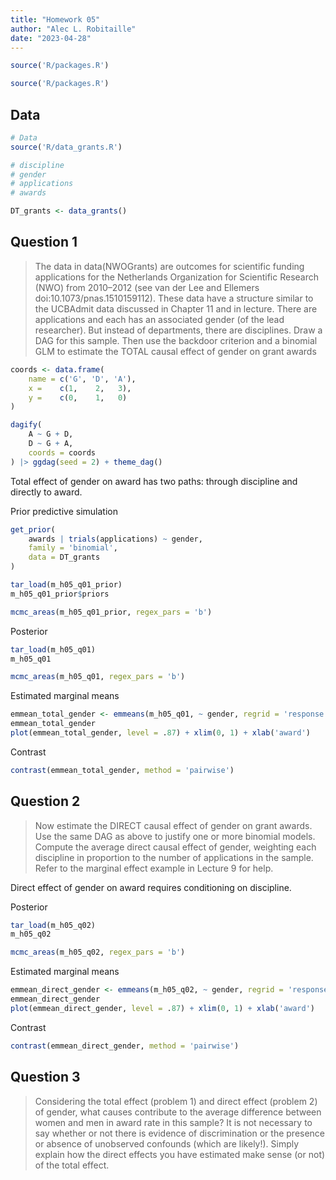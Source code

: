 ```yaml
---
title: "Homework 05"
author: "Alec L. Robitaille"
date: "2023-04-28"
---
```


```r
source('R/packages.R')
```

```r
source('R/packages.R')
```


## Data 
```r
# Data
source('R/data_grants.R')

# discipline
# gender
# applications
# awards

DT_grants <- data_grants()
```


## Question 1 

> The data in data(NWOGrants) are outcomes for scientific funding applications
for the Netherlands Organization for Scientific Research (NWO) from 2010–2012
(see van der Lee and Ellemers doi:10.1073/pnas.1510159112). These data have a
structure similar to the UCBAdmit data discussed in Chapter 11 and in lecture.
There are applications and each has an associated gender (of the lead researcher).
But instead of departments, there are disciplines. Draw a DAG for this sample. Then
use the backdoor criterion and a binomial GLM to estimate the TOTAL causal effect
of gender on grant awards


```r
coords <- data.frame(
    name = c('G', 'D', 'A'),
    x =    c(1,    2,   3),
    y =    c(0,    1,   0)
)

dagify(
	A ~ G + D,
	D ~ G + A,
	coords = coords
) |> ggdag(seed = 2) + theme_dag()
```

Total effect of gender on award has two paths: through discipline and directly to award. 

Prior predictive simulation

```r
get_prior(
    awards | trials(applications) ~ gender,
    family = 'binomial',
    data = DT_grants
)
```

```r
tar_load(m_h05_q01_prior)
m_h05_q01_prior$priors

mcmc_areas(m_h05_q01_prior, regex_pars = 'b')
```


Posterior

```r
tar_load(m_h05_q01)
m_h05_q01

mcmc_areas(m_h05_q01, regex_pars = 'b')
```

Estimated marginal means

```r
emmean_total_gender <- emmeans(m_h05_q01, ~ gender, regrid = 'response')
emmean_total_gender
plot(emmean_total_gender, level = .87) + xlim(0, 1) + xlab('award')
```

Contrast

```r
contrast(emmean_total_gender, method = 'pairwise')
```


## Question 2

> Now estimate the DIRECT causal effect of gender on grant awards. Use the same
DAG as above to justify one or more binomial models. Compute the average direct
causal effect of gender, weighting each discipline in proportion to the number of
applications in the sample. Refer to the marginal effect example in Lecture 9 for
help.

Direct effect of gender on award requires conditioning on discipline. 


Posterior

```r
tar_load(m_h05_q02)
m_h05_q02

mcmc_areas(m_h05_q02, regex_pars = 'b')
```

Estimated marginal means

```r
emmean_direct_gender <- emmeans(m_h05_q02, ~ gender, regrid = 'response')
emmean_direct_gender
plot(emmean_direct_gender, level = .87) + xlim(0, 1) + xlab('award')
```

Contrast

```r
contrast(emmean_direct_gender, method = 'pairwise')
```

## Question 3

> Considering the total effect (problem 1) and direct effect (problem 2) of gender,
what causes contribute to the average difference between women and men in award
rate in this sample? It is not necessary to say whether or not there is evidence of discrimination or the presence or absence of unobserved confounds (which are likely!).
Simply explain how the direct effects you have estimated make sense (or not) of the
total effect.

